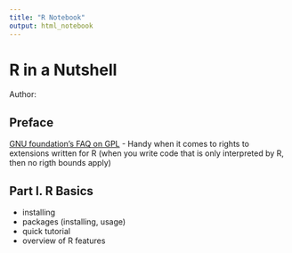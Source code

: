 ---
title: "R Notebook"
output: html_notebook
---
# R in a Nutshell

Author: 

## Preface

[GNU foundation's FAQ on GPL](http://www.gnu.org/licenses/gplfaq) - Handy when it comes to rights to extensions written for R (when you write code that is only interpreted by R, then no rigth bounds apply)

## Part I. R Basics

- installing
- packages (installing, usage)
- quick tutorial
- overview of R features

